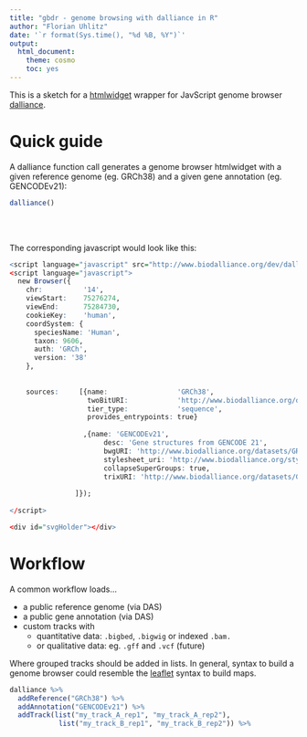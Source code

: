 ```yaml
---
title: "gbdr - genome browsing with dalliance in R"
author: "Florian Uhlitz"
date: '`r format(Sys.time(), "%d %B, %Y")`'
output: 
  html_document:
    theme: cosmo
    toc: yes
---
```


This is a sketch for a [htmlwidget](https://htmlwidgets.org) wrapper for JavScript genome browser [dalliance](https://biodalliance.org).

# Quick guide

A dalliance function call generates a genome browser htmlwidget with a given reference genome (eg. GRCh38) and a given gene annotation (eg. GENCODEv21):

```r

dalliance() 

```

<script language="javascript" src="http://www.biodalliance.org/dev/dalliance-compiled.js"></script>
<script language="javascript">
  new Browser({
    chr:          '14',
    viewStart:    75276274,
    viewEnd:      75284730,
    cookieKey:    'human',
    coordSystem: {
      speciesName: 'Human',
      taxon: 9606,
      auth: 'GRCh',
      version: '38'
    },
    
    
    sources:     [{name:                 'GRCh38',      
                   twoBitURI:            'http://www.biodalliance.org/datasets/hg38.2bit',  
                   tier_type:            'sequence',
                   provides_entrypoints: true}
                   
                  ,{name: 'GENCODEv21',
                       desc: 'Gene structures from GENCODE 21',
                       bwgURI: 'http://www.biodalliance.org/datasets/GRCh38/gencode.v21.annotation.bb',
                       stylesheet_uri: 'http://www.biodalliance.org/stylesheets/gencode2.xml',
                       collapseSuperGroups: true,
                       trixURI: 'http://www.biodalliance.org/datasets/GRCh38/gencode.v21.annotation.ix'}
   
                ]});
    
</script>

<div id="svgHolder"></div>

<br><br>

The corresponding javascript would look like this:

```r

<script language="javascript" src="http://www.biodalliance.org/dev/dalliance-compiled.js"></script>
<script language="javascript">
  new Browser({
    chr:          '14',
    viewStart:    75276274,
    viewEnd:      75284730,
    cookieKey:    'human',
    coordSystem: {
      speciesName: 'Human',
      taxon: 9606,
      auth: 'GRCh',
      version: '38'
    },
    
    
    sources:     [{name:                 'GRCh38',      
                   twoBitURI:            'http://www.biodalliance.org/datasets/hg38.2bit',  
                   tier_type:            'sequence',
                   provides_entrypoints: true}
                   
                  ,{name: 'GENCODEv21',
                       desc: 'Gene structures from GENCODE 21',
                       bwgURI: 'http://www.biodalliance.org/datasets/GRCh38/gencode.v21.annotation.bb',
                       stylesheet_uri: 'http://www.biodalliance.org/stylesheets/gencode2.xml',
                       collapseSuperGroups: true,
                       trixURI: 'http://www.biodalliance.org/datasets/GRCh38/gencode.v21.annotation.ix'}
   
                ]});
    
</script>

<div id="svgHolder"></div>

```

# Workflow

A common workflow loads... 

* a public reference genome (via DAS)
* a public gene annotation (via DAS)
* custom tracks with
    + quantitative data: `.bigbed`, `.bigwig` or indexed `.bam.`
    + or qualitative data: eg. `.gff` and `.vcf` (future) 

Where grouped tracks should be added in lists. In general, syntax to build a genome browser could resemble the [leaflet](https://rstudio.github.io/leaflet/) syntax to build maps.


```r

dalliance %>% 
  addReference("GRCh38") %>% 
  addAnnotation("GENCODEv21") %>% 
  addTrack(list("my_track_A_rep1", "my_track_A_rep2"), 
            list("my_track_B_rep1", "my_track_B_rep2")) %>% 

```





